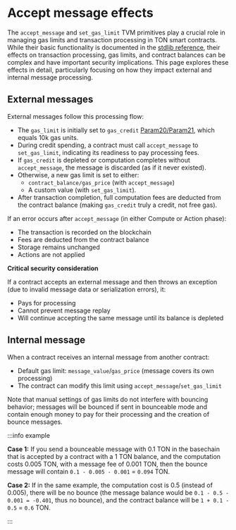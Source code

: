 
# Accept message effects

The `accept_message` and `set_gas_limit` TVM primitives play a crucial role in managing gas limits and transaction processing in TON smart contracts. While their basic functionality is documented in the [stdlib reference](/v3/documentation/smart-contracts/func/docs/stdlib#accept_message), their effects on transaction processing, gas limits, and contract balances can be complex and have important security implications. This page explores these effects in detail, particularly focusing on how they impact external and internal message processing.

## External messages

External messages follow this processing flow:
- The `gas_limit` is initially set to `gas_credit` [Param20/Param21](/v3/documentation/network/configs/blockchain-configs#param-20-and-21), which equals 10k gas units.
- During credit spending, a contract must call `accept_message` to `set_gas_limit`, indicating its readiness to pay processing fees.
- If `gas_credit` is depleted or computation completes without `accept_message`, the message is discarded (as if it never existed).
- Otherwise, a new gas limit is set to either:
  - `contract_balance/gas_price` (with `accept_message`)
  - A custom value (with `set_gas_limit`).
- After transaction completion, full computation fees are deducted from the contract balance (making `gas_credit` truly a credit, not free gas).


If an error occurs after `accept_message` (in either Compute or Action phase):
- The transaction is recorded on the blockchain
- Fees are deducted from the contract balance
- Storage remains unchanged
- Actions are not applied

**Critical security consideration**

If a contract accepts an external message and then throws an exception (due to invalid message data or serialization errors), it:
- Pays for processing
- Cannot prevent message replay
- Will continue accepting the same message until its balance is depleted

## Internal message 

When a contract receives an internal message from another contract:
- Default gas limit: `message_value`/`gas_price` (message covers its own processing)
- The contract can modify this limit using `accept_message`/`set_gas_limit`

Note that manual settings of gas limits do not interfere with bouncing behavior; messages will be bounced if sent in bounceable mode and contain enough money to pay for their processing and the creation of bounce messages.

:::info example

**Case 1:**
If you send a bounceable message with 0.1 TON in the basechain that is accepted by a contract with a 1 TON balance, and the computation costs 0.005 TON, with a message fee of 0.001 TON, then the bounce message will contain `0.1 - 0.005 - 0.001` = `0.094` TON.

**Case 2:**
If in the same example, the computation cost is 0.5 (instead of 0.005), there will be no bounce (the message balance would be `0.1 - 0.5 - 0.001 = -0.401`, thus no bounce), and the contract balance will be `1 + 0.1 - 0.5` = `0.6` TON.

:::

<Feedback />

